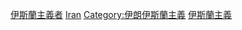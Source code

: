 [[Category:伊朗穆斯林|伊斯蘭主義者]]
[[Category:各國伊斯蘭主義者|Iran]]
[[Category:伊朗伊斯蘭主義|Category:伊朗伊斯蘭主義]]
[[Category:各政治立场的伊朗人|伊斯蘭主義]]